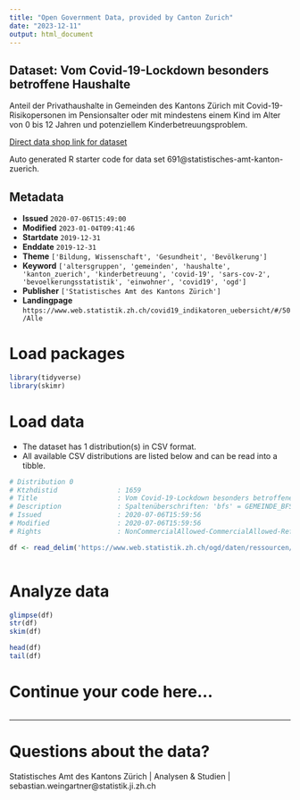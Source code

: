 ```yaml
---
title: "Open Government Data, provided by Canton Zurich"
date: "2023-12-11"
output: html_document
---
```


## Dataset: Vom Covid-19-Lockdown besonders betroffene Haushalte

Anteil der Privathaushalte in Gemeinden des Kantons Zürich mit Covid-19-Risikopersonen im Pensionsalter oder mit mindestens einem Kind im Alter von 0 bis 12 Jahren und potenziellem Kinderbetreuungsproblem.

[Direct data shop link for dataset](https://www.zh.ch/de/politik-staat/statistik-daten/datenkatalog.html#/datasets/691@statistisches-amt-kanton-zuerich)

Auto generated R starter code for data set 691@statistisches-amt-kanton-zuerich.

## Metadata

- **Issued** `2020-07-06T15:49:00`
- **Modified** `2023-01-04T09:41:46`
- **Startdate** `2019-12-31`
- **Enddate** `2019-12-31`
- **Theme** `['Bildung, Wissenschaft', 'Gesundheit', 'Bevölkerung']`
- **Keyword** `['altersgruppen', 'gemeinden', 'haushalte', 'kanton_zuerich', 'kinderbetreuung', 'covid-19', 'sars-cov-2', 'bevoelkerungsstatistik', 'einwohner', 'covid19', 'ogd']`
- **Publisher** `['Statistisches Amt des Kantons Zürich']`
- **Landingpage** `https://www.web.statistik.zh.ch/covid19_indikatoren_uebersicht/#/50/Alle`


# Load packages

```r

library(tidyverse)
library(skimr)

```

# Load data

-   The dataset has 1 distribution(s) in CSV format.
-   All available CSV distributions are listed below and can be read into a tibble.

```r

# Distribution 0
# Ktzhdistid               : 1659
# Title                    : Vom Covid-19-Lockdown besonders betroffene Haushalte
# Description              : Spaltenüberschriften: 'bfs' = GEMEINDE_BFS_NR; 'gmd' = GEMEINDE; 'hh...' = HAUSHALTE
# Issued                   : 2020-07-06T15:59:56
# Modified                 : 2020-07-06T15:59:56
# Rights                   : NonCommercialAllowed-CommercialAllowed-ReferenceRequired

df <- read_delim('https://www.web.statistik.zh.ch/ogd/daten/ressourcen/KTZH_00000691_00001659.csv')



```

# Analyze data

```r

glimpse(df)
str(df)
skim(df)

head(df)
tail(df)

```

# Continue your code here...

```r

```

------------------------------------------------------------------------

# Questions about the data?

Statistisches Amt des Kantons Zürich | Analysen & Studien | sebastian.weingartner@statistik.ji.zh.ch
